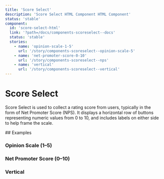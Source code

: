 ```yaml
---
title: 'Score Select'
description: 'Score Select HTML Component HTML Component'
status: 'stable'
component:
  id: 'score-select-html'
  link: '?path=/docs/components-scoreselect--docs'
  status: 'stable'
  stories:
    - name: 'opinion-scale-1-5'
      url: '/story/components-scoreselect--opinion-scale-5'
    - name: 'net-promoter-score-0-10'
      url: '/story/components-scoreselect--nps'
    - name: 'vertical'
      url: '/story/components-scoreselect--vertical'
---
```


# Score Select

Score Select is used to collect a rating score from users, typically in the form of Net Promoter Score (NPS). It displays a horizontal row of buttons representing numeric values from 0 to 10, and includes labels on either side to help frame the scale.

<Section current="html">
<ComponentPreview>
  <ScoreSelect
    label="How satisfied are you with your experience?"
    leftLabel="Very Dissatisfied"
    name="opinion-scale-7"
    rightLabel="Very Satisfied"
    size="large"
    type="1-7"
  />
</ComponentPreview>
## Examples

### Opinion Scale (1–5)

<StorybookFrame
  className="h-[200px] w-full"
  componentId="score-select-html"
  story="opinion-scale-1-5"
/>

### Net Promoter Score (0–10)

<StorybookFrame
  className="h-[200px] w-full"
  componentId="score-select-html"
  story="net-promoter-score-0-10"
/>

### Vertical

<StorybookFrame
  className="h-[900px] w-full"
  componentId="score-select-react"
  story="vertical"
/>

</Section>
